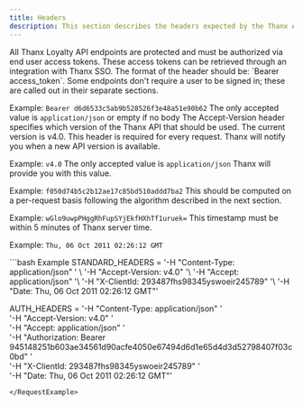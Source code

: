 ```yaml
---
title: Headers
description: This section describes the headers expected by the Thanx API.
---
```


<ParamField query="Authorization" type="string">
  All Thanx Loyalty API endpoints are protected and must be authorized via end user access tokens. These access tokens can be retrieved through an integration with Thanx SSO. The format of the header should be: `Bearer access_token`. Some endpoints don't require a user to be signed in; these are called out in their separate sections.

  Example: `Bearer d6d6533c5ab9b528526f3e48a51e90b62`
</ParamField>
<ParamField query="Content-Type" type="string">
  The only accepted value is `application/json` or empty if no body
</ParamField>
<ParamField query="Accept-Version" type="string" required>
  The Accept-Version header specifies which version of the Thanx API that should be used. The current version is v4.0. This header is required for every request. Thanx will notify you when a new API version is available.

  Example: `v4.0`
</ParamField>
<ParamField query="Accept" type="string" required>
  The only accepted value is `application/json`
</ParamField>
<ParamField query="X-ClientId" type="string" required>
  Thanx will provide you with this value.

  Example: `f050d74b5c2b12ae17c85bd510addd7ba2`
</ParamField>
<ParamField query="X-Signature" type="string">
  This should be computed on a per-request basis following the algorithm described in the next section.

  Example: `wGlo9uwpPHggRhFupSYjEkfHXhTf1uruek=`
</ParamField>
<ParamField query="Date" type="Date" required>
  This timestamp must be within 5 minutes of Thanx server time.

  Example: `Thu, 06 Oct 2011 02:26:12 GMT`
</ParamField>

<RequestExample>
```bash Example
STANDARD_HEADERS = '-H "Content-Type: application/json" ' \
  '-H "Accept-Version: v4.0" '\
  '-H "Accept: application/json" '\
  '-H "X-ClientId: 293487fhs98345yswoeir245789" '\
  '-H "Date: Thu, 06 Oct 2011 02:26:12 GMT"'

AUTH_HEADERS = '-H "Content-Type: application/json" ' \
  '-H "Accept-Version: v4.0" '\
  '-H "Accept: application/json" '\
  '-H "Authorization: Bearer 945148251b603ae34561d90acfe4050e67494d6d1e65d4d3d52798407f03c0bd" '\
  '-H "X-ClientId: 293487fhs98345yswoeir245789" '\
  '-H "Date: Thu, 06 Oct 2011 02:26:12 GMT"'
```
</RequestExample>
